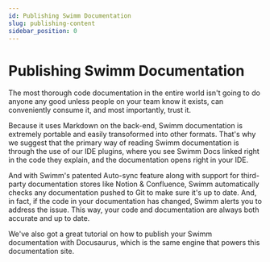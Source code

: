 ```yaml
---
id: Publishing Swimm Documentation
slug: publishing-content
sidebar_position: 0
---
```


# Publishing Swimm Documentation

The most thorough code documentation in the entire world isn't going to do
anyone any good unless people on your team know it exists, can conveniently 
consume it, and most importantly, trust it. 

Because it uses Markdown on the back-end, Swimm documentation is extremely 
portable and easily transoformed into other formats. That's why we suggest
that the primary way of reading Swimm documentation is through the use of 
our <Link to="/docs/ide-integrations/ide-plugins">IDE plugins</Link>, where
you see Swimm Docs linked right in the code they explain, and the
documentation opens right in your IDE. 

And with <Link to="/docs/publishing-content/autosync">
Swimm's patented Auto-sync</Link> feature along with <Link to="/docs/publishing-content/third-party">
support for third-party documentation stores like Notion & Confluence</Link>, 
Swimm automatically checks any documentation pushed to Git to make sure it's up to date. And, in fact, if the code in your documentation has changed, Swimm alerts you to address the issue. This way, your code and documentation are always both accurate and up to date. 

We've also got a great tutorial on <Link href="https://github.com/swimmio/docusaurus-template#readme">
how to publish your Swimm documentation with Docusaurus</Link>, which is the same
engine that powers this documentation site.  
